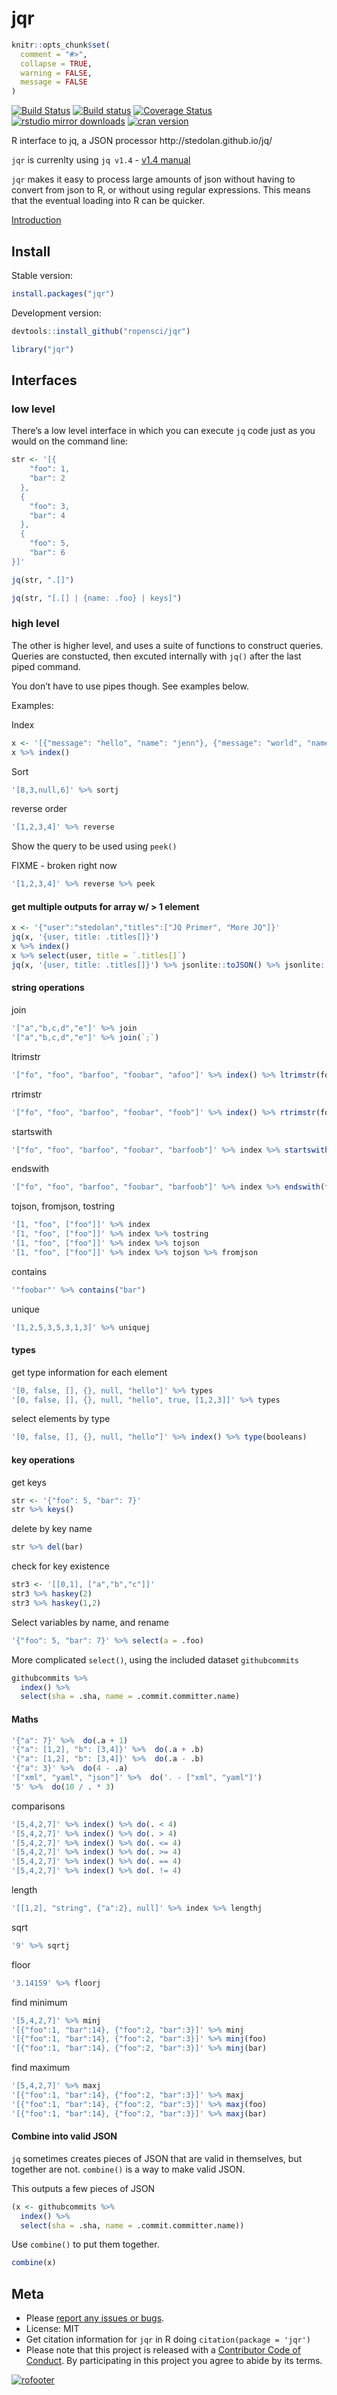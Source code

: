 jqr
=======

```r
knitr::opts_chunk$set(
  comment = "#>",
  collapse = TRUE,
  warning = FALSE,
  message = FALSE
)
```

[![Build Status](https://travis-ci.org/ropensci/jqr.png?branch=master)](https://travis-ci.org/ropensci/jqr)
[![Build status](https://ci.appveyor.com/api/projects/status/tfwpiaotu24sotxg?svg=true)](https://ci.appveyor.com/project/sckott/jqr)
[![Coverage Status](https://coveralls.io/repos/ropensci/jqr/badge.svg?branch=master)](https://coveralls.io/r/ropensci/jqr?branch=master)
[![rstudio mirror downloads](http://cranlogs.r-pkg.org/badges/jqr?color=0DA6CD)](https://github.com/metacran/cranlogs.app)
[![cran version](http://www.r-pkg.org/badges/version/jqr)](https://cran.r-project.org/package=jqr)

R interface to jq, a JSON processor http://stedolan.github.io/jq/

`jqr` is currenlty using `jq v1.4` - [v1.4 manual](https://stedolan.github.io/jq/manual/v1.4/)

`jqr` makes it easy to process large amounts of json without having to
convert from json to R, or without using regular expressions.  This
means that the eventual loading into R can be quicker.

[Introduction](vignettes/jqr_vignette.md)

## Install

Stable version:

```r
install.packages("jqr")
```

Development version:

```r
devtools::install_github("ropensci/jqr")
```

```r
library("jqr")
```

## Interfaces

### low level

There's a low level interface in which you can execute `jq` code just as you would on the command line:

```r
str <- '[{
    "foo": 1,
    "bar": 2
  },
  {
    "foo": 3,
    "bar": 4
  },
  {
    "foo": 5,
    "bar": 6
}]'
```

```r
jq(str, ".[]")
```

```r
jq(str, "[.[] | {name: .foo} | keys]")
```

### high level

The other is higher level, and uses a suite of functions to construct queries. Queries are constucted, then excuted internally with `jq()` after the last piped command.

You don't have to use pipes though. See examples below.

Examples:

Index

```r
x <- '[{"message": "hello", "name": "jenn"}, {"message": "world", "name": "beth"}]'
x %>% index()
```

Sort

```r
'[8,3,null,6]' %>% sortj
```

reverse order

```r
'[1,2,3,4]' %>% reverse
```

Show the query to be used using `peek()`

FIXME - broken right now

```r
'[1,2,3,4]' %>% reverse %>% peek
```

#### get multiple outputs for array w/ > 1 element

```r
x <- '{"user":"stedolan","titles":["JQ Primer", "More JQ"]}'
jq(x, '{user, title: .titles[]}')
x %>% index()
x %>% select(user, title = `.titles[]`)
jq(x, '{user, title: .titles[]}') %>% jsonlite::toJSON() %>% jsonlite::validate()
```

#### string operations

join

```r
'["a","b,c,d","e"]' %>% join
'["a","b,c,d","e"]' %>% join(`;`)
```

ltrimstr

```r
'["fo", "foo", "barfoo", "foobar", "afoo"]' %>% index() %>% ltrimstr(foo)
```

rtrimstr

```r
'["fo", "foo", "barfoo", "foobar", "foob"]' %>% index() %>% rtrimstr(foo)
```

startswith

```r
'["fo", "foo", "barfoo", "foobar", "barfoob"]' %>% index %>% startswith(foo)
```

endswith

```r
'["fo", "foo", "barfoo", "foobar", "barfoob"]' %>% index %>% endswith(foo)
```

tojson, fromjson, tostring

```r
'[1, "foo", ["foo"]]' %>% index
'[1, "foo", ["foo"]]' %>% index %>% tostring
'[1, "foo", ["foo"]]' %>% index %>% tojson
'[1, "foo", ["foo"]]' %>% index %>% tojson %>% fromjson
```

contains

```r
'"foobar"' %>% contains("bar")
```

unique

```r
'[1,2,5,3,5,3,1,3]' %>% uniquej
```

#### types

get type information for each element

```r
'[0, false, [], {}, null, "hello"]' %>% types
'[0, false, [], {}, null, "hello", true, [1,2,3]]' %>% types
```

select elements by type

```r
'[0, false, [], {}, null, "hello"]' %>% index() %>% type(booleans)
```

#### key operations

get keys

```r
str <- '{"foo": 5, "bar": 7}'
str %>% keys()
```

delete by key name

```r
str %>% del(bar)
```

check for key existence

```r
str3 <- '[[0,1], ["a","b","c"]]'
str3 %>% haskey(2)
str3 %>% haskey(1,2)
```

Select variables by name, and rename

```r
'{"foo": 5, "bar": 7}' %>% select(a = .foo)
```

More complicated `select()`, using the included dataset `githubcommits`

```r
githubcommits %>%
  index() %>%
  select(sha = .sha, name = .commit.committer.name)
```

#### Maths

```r
'{"a": 7}' %>%  do(.a + 1)
'{"a": [1,2], "b": [3,4]}' %>%  do(.a + .b)
'{"a": [1,2], "b": [3,4]}' %>%  do(.a - .b)
'{"a": 3}' %>%  do(4 - .a)
'["xml", "yaml", "json"]' %>%  do('. - ["xml", "yaml"]')
'5' %>%  do(10 / . * 3)
```

comparisons

```r
'[5,4,2,7]' %>% index() %>% do(. < 4)
'[5,4,2,7]' %>% index() %>% do(. > 4)
'[5,4,2,7]' %>% index() %>% do(. <= 4)
'[5,4,2,7]' %>% index() %>% do(. >= 4)
'[5,4,2,7]' %>% index() %>% do(. == 4)
'[5,4,2,7]' %>% index() %>% do(. != 4)
```

length

```r
'[[1,2], "string", {"a":2}, null]' %>% index %>% lengthj
```

sqrt

```r
'9' %>% sqrtj
```

floor

```r
'3.14159' %>% floorj
```

find minimum

```r
'[5,4,2,7]' %>% minj
'[{"foo":1, "bar":14}, {"foo":2, "bar":3}]' %>% minj
'[{"foo":1, "bar":14}, {"foo":2, "bar":3}]' %>% minj(foo)
'[{"foo":1, "bar":14}, {"foo":2, "bar":3}]' %>% minj(bar)
```

find maximum

```r
'[5,4,2,7]' %>% maxj
'[{"foo":1, "bar":14}, {"foo":2, "bar":3}]' %>% maxj
'[{"foo":1, "bar":14}, {"foo":2, "bar":3}]' %>% maxj(foo)
'[{"foo":1, "bar":14}, {"foo":2, "bar":3}]' %>% maxj(bar)
```

#### Combine into valid JSON

`jq` sometimes creates pieces of JSON that are valid in themselves, but together are not.
`combine()` is a way to make valid JSON.

This outputs a few pieces of JSON

```r
(x <- githubcommits %>%
  index() %>%
  select(sha = .sha, name = .commit.committer.name))
```

Use `combine()` to put them together.

```r
combine(x)
```

## Meta

* Please [report any issues or bugs](https://github.com/ropensci/jqr/issues).
* License: MIT
* Get citation information for `jqr` in R doing `citation(package = 'jqr')`
* Please note that this project is released with a [Contributor Code of Conduct](CONDUCT.md). By participating in this project you agree to abide by its terms.

[![rofooter](http://ropensci.org/public_images/github_footer.png)](http://ropensci.org)
